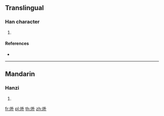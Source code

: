 {{character info/new}}
==Translingual==

===Han character===
{{Han char|rn=86|rad=火|as=06|sn=10|four=93800|canj=FDY|ids=⿰火朴}}

# {{defn|Han|sort=火06}}

====References====
* {{Han ref|kx=0671.030|dkj=19021|hdz=32199.020|uh=70DE|ud=28894|bh=D273|bd=53875}}

----

==Mandarin==

===Hanzi===
{{cmn-hanzi|pin=[[pò]] ([[po4]])|wg=p'o<sup>4</sup>}}

# {{defn|lang=cmn|sort=火06}}

[[fr:烞]]
[[pl:烞]]
[[th:烞]]
[[zh:烞]]